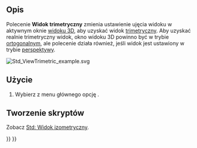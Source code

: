 <languages/>

{{Docnav/pl
|[[Std_ViewDimetric/pl|Widok dimetryczny]]
|[[Std_ViewHome/pl|Widok domyślny]]
|[[Std_View_Menu/pl|Menu Widok]]
|IconL=Std_ViewDimetric.svg
|IconR=Std_ViewHome.svg
|IconC=Freecad.svg
}}

{{GuiCommand/pl
|Name=Std ViewTrimetric
|Name/pl=Std: Widok Trimetryczny
|MenuLocation=Widok → Widoki standardowe → Aksonometryczny → Trimetryczny
|Workbenches=wszystkie
|SeeAlso=[[Std_ViewIsometric/pl|Widok izometryczny]], [[Std_ViewDimetric/pl|Widok dimertyczny]]
}}

<span id="Description"></span>
==Opis==

Polecenie '''Widok trimetryczny''' zmienia ustawienie ujęcia widoku w aktywnym oknie [[3D_view/pl|widoku 3D]], aby uzyskać widok [https://en.wikipedia.org/wiki/Axonometric_projection#Three_types trimetryczny]. Aby uzyskać realnie trimetryczny widok, okno widoku 3D powinno być w trybie [[Std_OrthographicCamera/pl|ortogonalnym]], ale polecenie działa również, jeśli widok jest ustawiony w trybie [[Std_PerspectiveCamera/pl|perspektywy]].

[[Image:Std_ViewTrimetric_example.svg]]
{{Caption|[[Std_AxisCross/pl|Symbol osi]] i sześcian w rzucie trimetrycznym}}

<span id="Usage"></span>
==Użycie==

# Wybierz z menu głównego opcję {{MenuCommand|Widok → Widoki standardowe → Aksonometria → [[Image:Std_ViewTrimetric.svg|16px]] Trimetryczny}}.

<span id="Scripting"></span>
==Tworzenie skryptów==

Zobacz [[Std_ViewIsometric/pl#Tworzenie_skryptów|Std: Widok izometryczny]].


{{Docnav/pl
|[[Std_ViewDimetric/pl|Widok dimetryczny]]
|[[Std_ViewHome/pl|Widok domyślny]]
|[[Std_View_Menu/pl|Menu Widok]]
|IconL=Std_ViewDimetric.svg
|IconR=Std_ViewHome.svg
|IconC=Freecad.svg
}}

{{Std_Base_navi{{#translation:}}}}
{{Userdocnavi{{#translation:}}}}